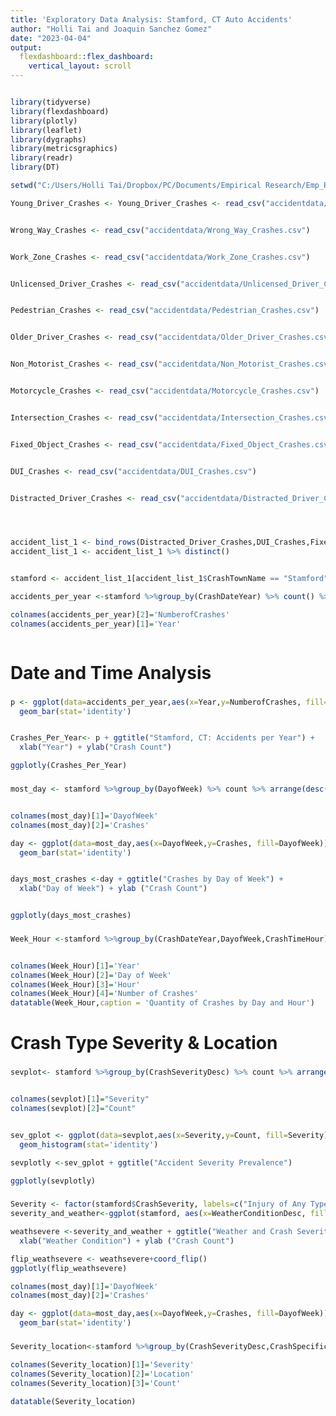 ---
title: 'Exploratory Data Analysis: Stamford, CT Auto Accidents'
author: "Holli Tai and Joaquin Sanchez Gomez"
date: "2023-04-04"
output: 
  flexdashboard::flex_dashboard:
    vertical_layout: scroll
---

```{r echo=FALSE}


```

```{r}
library(tidyverse)
library(flexdashboard)
library(plotly)
library(leaflet)
library(dygraphs)
library(metricsgraphics)
library(readr)
library(DT)
```
```{r}
setwd("C:/Users/Holli Tai/Dropbox/PC/Documents/Empirical Research/Emp_Research")

Young_Driver_Crashes <- Young_Driver_Crashes <- read_csv("accidentdata/Young_Driver_Crashes.csv")


Wrong_Way_Crashes <- read_csv("accidentdata/Wrong_Way_Crashes.csv")


Work_Zone_Crashes <- read_csv("accidentdata/Work_Zone_Crashes.csv")


Unlicensed_Driver_Crashes <- read_csv("accidentdata/Unlicensed_Driver_Crashes.csv")


Pedestrian_Crashes <- read_csv("accidentdata/Pedestrian_Crashes.csv")


Older_Driver_Crashes <- read_csv("accidentdata/Older_Driver_Crashes.csv")


Non_Motorist_Crashes <- read_csv("accidentdata/Non_Motorist_Crashes.csv")


Motorcycle_Crashes <- read_csv("accidentdata/Motorcycle_Crashes.csv")


Intersection_Crashes <- read_csv("accidentdata/Intersection_Crashes.csv")


Fixed_Object_Crashes <- read_csv("accidentdata/Fixed_Object_Crashes.csv")


DUI_Crashes <- read_csv("accidentdata/DUI_Crashes.csv")


Distracted_Driver_Crashes <- read_csv("accidentdata/Distracted_Driver_Crashes.csv")




accident_list_1 <- bind_rows(Distracted_Driver_Crashes,DUI_Crashes,Fixed_Object_Crashes,Intersection_Crashes,Motorcycle_Crashes,Non_Motorist_Crashes,Older_Driver_Crashes,Pedestrian_Crashes,Unlicensed_Driver_Crashes,Work_Zone_Crashes,Wrong_Way_Crashes,Young_Driver_Crashes)
accident_list_1 <- accident_list_1 %>% distinct()


stamford <- accident_list_1[accident_list_1$CrashTownName == "Stamford", ]

```



```{r}


accidents_per_year <-stamford %>%group_by(CrashDateYear) %>% count() %>% arrange(desc(n))

colnames(accidents_per_year)[2]='NumberofCrashes'
colnames(accidents_per_year)[1]='Year'



```

Date and Time Analysis
======================

###  
```{r}
p <- ggplot(data=accidents_per_year,aes(x=Year,y=NumberofCrashes, fill=Year)) +
  geom_bar(stat='identity')


Crashes_Per_Year<- p + ggtitle("Stamford, CT: Accidents per Year") +
  xlab("Year") + ylab("Crash Count")

ggplotly(Crashes_Per_Year)


```

###  
```{r}
most_day <- stamford %>%group_by(DayofWeek) %>% count %>% arrange(desc(n))


colnames(most_day)[1]='DayofWeek'
colnames(most_day)[2]='Crashes'

day <- ggplot(data=most_day,aes(x=DayofWeek,y=Crashes, fill=DayofWeek)) +
  geom_bar(stat='identity')


days_most_crashes <-day + ggtitle("Crashes by Day of Week") +
  xlab("Day of Week") + ylab ("Crash Count")


ggplotly(days_most_crashes)
```


###  
```{r}
Week_Hour <-stamford %>%group_by(CrashDateYear,DayofWeek,CrashTimeHour) %>% count %>% arrange(desc(n))


colnames(Week_Hour)[1]='Year'
colnames(Week_Hour)[2]='Day of Week'
colnames(Week_Hour)[3]='Hour'
colnames(Week_Hour)[4]='Number of Crashes'
datatable(Week_Hour,caption = 'Quantity of Crashes by Day and Hour')
```

Crash Type Severity & Location
==============================


###
```{r}

sevplot<- stamford %>%group_by(CrashSeverityDesc) %>% count %>% arrange(desc(n))


colnames(sevplot)[1]="Severity"
colnames(sevplot)[2]="Count"


sev_gplot <- ggplot(data=sevplot,aes(x=Severity,y=Count, fill=Severity)) +
  geom_histogram(stat='identity')

sevplotly <-sev_gplot + ggtitle("Accident Severity Prevalence")

ggplotly(sevplotly)
```

###
```{r}

Severity <- factor(stamford$CrashSeverity, labels=c("Injury of Any Type", "Fatal","Only Property Damage"))
severity_and_weather<-ggplot(stamford, aes(x=WeatherConditionDesc, fill=Severity)) + geom_bar(position="dodge")

weathsevere <-severity_and_weather + ggtitle("Weather and Crash Severity")+
  xlab("Weather Condition") + ylab ("Crash Count")

flip_weathsevere <- weathsevere+coord_flip()
ggplotly(flip_weathsevere)

colnames(most_day)[1]='DayofWeek'
colnames(most_day)[2]='Crashes'

day <- ggplot(data=most_day,aes(x=DayofWeek,y=Crashes, fill=DayofWeek)) +
  geom_bar(stat='identity')
```

###
```{r}
Severity_location<-stamford %>%group_by(CrashSeverityDesc,CrashSpecificLocationDesc) %>% count %>% arrange(desc(n))

colnames(Severity_location)[1]='Severity'
colnames(Severity_location)[2]='Location'
colnames(Severity_location)[3]='Count'

datatable(Severity_location)

```
